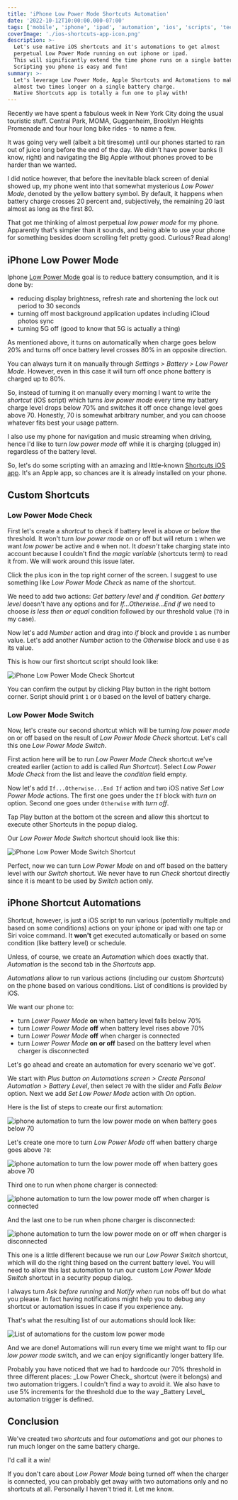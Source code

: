 ```yaml
---
title: 'iPhone Low Power Mode Shortcuts Automation'
date: '2022-10-12T10:00:00.000-07:00'
tags: ['mobile', 'iphone', 'ipad', 'automation', 'ios', 'scripts', 'tech']
coverImage: './ios-shortcuts-app-icon.png'
description: >-
  Let's use native iOS shortcuts and it's automations to get almost
  perpetual Low Power Mode running on out iphone or ipad.
  This will significantly extend the time phone runs on a single battery charge.
  Scripting you phone is easy and fun!
summary: >-
  Let's leverage Low Power Mode, Apple Shortcuts and Automations to make our phones run
  almost two times longer on a single battery charge.
  Native Shortcuts app is totally a fun one to play with!
---
```


Recently we have spent a fabulous week in New York City doing the usual touristic stuff.
Central Park, MOMA, Guggenheim, Brooklyn Heights Promenade and four hour long bike rides -
to name a few.

It was going very well (albeit a bit tiresome) until our phones started to ran out of
juice long before the end of the day.
We didn't have power banks (I know, right) and navigating the Big Apple without
phones proved to be harder than we wanted.

I did notice however, that before the inevitable black screen of denial showed up,
my phone went into that somewhat mysterious _Low Power Mode_, denoted by the yellow battery symbol.
By default, it happens when battery charge crosses 20 percent and, subjectively,
the remaining 20 last almost as long as the first 80.

That got me thinking of almost perpetual _low power mode_ for my phone.
Apparently that's simpler than it sounds, and being able to use your phone for
something besides doom scrolling felt pretty good.
Curious? Read along!

## iPhone Low Power Mode

Iphone [Low Power Mode](https://support.apple.com/en-us/HT205234) goal is to reduce battery
consumption, and it is done by:
- reducing display brightness, refresh rate and shortening the lock out period to 30 seconds
- turning off most background application updates including iCloud photos sync
- turning 5G off (good to know that 5G is actually a thing)

As mentioned above, it turns on automatically when charge goes below 20% and turns off once
battery level crosses 80% in an opposite direction.

You can always turn it on manually through _Settings > Battery > Low Power Mode_.
However, even in this case it will turn off once phone battery is charged up to 80%.

So, instead of turning it on manually every morning I want to write the _shortcut_
(iOS script) which turns _low power mode_ every time my battery charge level drops
below 70% and switches it off once change level goes above 70.
Honestly, 70 is somewhat arbitrary number, and you can choose whatever fits best your usage
pattern.

I also use my phone for navigation and music streaming when driving,
hence I'd like to turn _low power mode_ off while it is charging (plugged in)
regardless of the battery level.

So, let's do some scripting with an amazing and little-known
[Shortcuts iOS app](https://support.apple.com/guide/shortcuts/intro-to-shortcuts-apdf22b0444c/ios).
It's an Apple app, so chances are it is already installed on your phone.

## Custom Shortcuts

### Low Power Mode Check

First let's create a _shortcut_ to check if battery level is above or below the threshold.
It won't turn _low power mode_ on or off but will return `1` when we want _low power_ be
active and `0` when not.
It *doesn't* take charging state into account because I couldn't find the
_magic variable_ (shortcuts term) to read it from.
We will work around this issue later.

Click the plus icon in the top right corner of the screen.
I suggest to use something like _Low Power Mode Check_ as name of the shortcut.

We need to add two actions: _Get battery level_ and _if_ condition.
_Get battery level_ doesn't have any options and for _If...Otherwise...End if_
we need to choose _is less then or equal_ condition followed by our threshold
value (`70` in my case).

Now let's add _Number_ action and drag into _if_ block and provide `1` as number value.
Let's add another _Number_ action to the _Otherwise_ block and use `0` as its value.

This is how our first shortcut script should look like:

![iPhone Low Power Mode Check Shortcut](./iphone-low-power-mode-check-shortcut.png)

You can confirm the output by clicking Play button in the right bottom corner.
Script should print `1` or `0` based on the level of battery charge.

### Low Power Mode Switch

Now, let's create our second shortcut which will be turning _low power mode_ on or off
based on the result of _Low Power Mode Check_ shortcut.
Let's call this one _Low Power Mode Switch_.

First action here will be to run _Low Power Mode Check_ shortcut we've created earlier
(action to add is called _Run Shortcut_).
Select _Low Power Mode Check_ from the list and leave the _condition_ field empty.

Now let's add `If...Otherwise...End If` action and two iOS native _Set Low Power Mode_ actions.
The first one goes under the `If` block with _turn on_ option.
Second one goes under `Otherwise` with _turn off_.

Tap Play button at the bottom ot the screen and allow this shortcut to execute other Shortcuts
in the popup dialog.

Our _Low Power Mode Switch_ shortcut should look like this:

![iPhone Low Power Mode Switch Shortcut](./iphone-low-power-mode-switch-shortcut.png)

Perfect, now we can turn _Low Power Mode_ on and off based on the battery level
with our _Switch_ shortcut.
We never have to run _Check_ shortcut directly since it is meant to be used by _Switch_ action
only.

## iPhone Shortcut Automations

Shortcut, however, is just a iOS script to run various
(potentially multiple and based on some conditions) actions on your iphone or ipad with one tap
or Siri voice command.
It **won't** get executed automatically or based on some condition (like battery level) or schedule.

Unless, of course, we create an _Automation_ which does exactly that.
_Automation_ is the second tab in the _Shortcuts_ app.

_Automations_ allow to run various actions (including our custom _Shortcuts_)
on the phone based on various conditions.
List of conditions is provided by iOS.

We want our phone to:
- turn _Lower Power Mode_ **on** when battery level falls below 70%
- turn _Lower Power Mode_ **off** when battery level rises above 70%
- turn _Lower Power Mode_ **off** when charger is connected
- turn _Lower Power Mode_ **on or off** based on the battery level when charger is disconnected

Let's go ahead and create an automation for every scenario we've got'.

We start with _Plus button on Automations screen > Create Personal Automation > Battery Level_,
then select `70` with the slider and _Falls Below_ option.
Next we add _Set Low Power Mode_ action with _On_ option.

Here is the list of steps to create our first automation:

![iphone automation to turn the low power mode on when battery goes below 70](./automations/iphone-low-power-mode-automation-low-battery.png)

Let's create one more to turn _Low Power Mode_ off when battery charge goes above `70`:

![iphone automation to turn the low power mode off when battery goes above 70](./automations/iphone-low-power-mode-automation-high-battery.png)

Third one to run when phone charger is connected:

![iphone automation to turn the low power mode off when charger is connected](./automations/iphone-low-power-mode-automation-charger-connected.png)

And the last one to be run when phone charger is disconnected:

![iphone automation to turn the low power mode on or off when charger is disconnected](./automations/iphone-low-power-mode-automation-charger-disconnected.png)

This one is a little different because we run our _Low Power Switch_ shortcut,
which will do the right thing based on the current battery level.
You will need to allow this last automation to run our custom _Low Power Mode Switch_
shortcut in a security popup dialog.

I always turn _Ask before running_ and _Notify when run_ nobs off but do what you please.
In fact having notifications might help you to debug any shortcut or automation issues in
case if you experience any.

That's what the resulting list of our automations should look like:

![List of automations for the custom low power mode](./iphone-low-power-mode-shortcut-automations-list.png)

And we are done!
Automations will run every time we might want to flip our _low power mode_ switch,
and we can enjoy significantly longer battery life.

<Note>
  Probably you have noticed that we had to hardcode our 70% threshold in three different places:
  _Low Power Check_ shortcut (were it belongs) and two automation triggers.
  I couldn't find a way to avoid it.
  We also have to use 5% increments for the threshold due to the way _Battery Level_
  automation trigger is defined.
</Note>


## Conclusion
We've created two _shortcuts_ and four _automations_ and got our phones to run
much longer on the same battery charge.

I'd call it a win!

If you don't care about _Low Power Mode_ being turned off when the charger
is connected, you can probably get away with two automations only and no shortcuts at all.
Personally I haven't tried it. Let me know.

